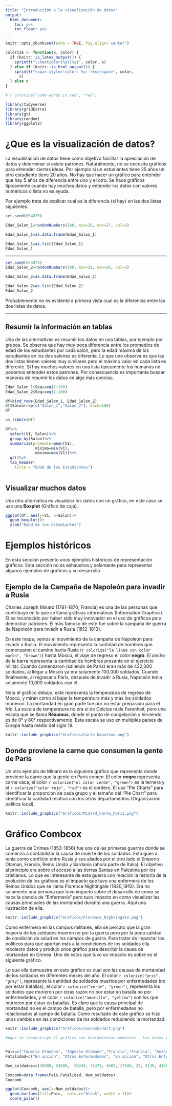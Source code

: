 ```yaml
---
title: "Introducción a la visualización de datos"
output: 
  html_document:
    toc: yes
    toc_float: yes
---
```


```r
knitr::opts_chunk$set(echo = TRUE, fig.align='center')
```


```r
colorize <- function(x, color) {
  if (knitr::is_latex_output()) {
    sprintf("\\textcolor{%s}{%s}", color, x)
  } else if (knitr::is_html_output()) {
    sprintf("<span style='color: %s;'>%s</span>", color, 
      x)
  } else x
}

#`r colorize("some words in red", "red")`
```

```r
library(tidyverse)
library(gridExtra)
library(gt)
library(random)
library(ggplot2)
```




# ¿Que es la visualización de datos?

La visualización de datos tiene como objetivo facilitar la apreciación de datos y determinar si existe patrones. Naturalmente, no se necesita gráficos para entender ciertas ideas.  Por ejemplo si un estudiantes tiene 25 años un otro estudiante tiene 20 años. No hay que hacer un gráfico para entender que hay 5 años de diferencia entre uno y el otro. Se hace gráficos típicamente cuando hay muchos datos y entender los datos con valores numéricos o lista no es ayuda. 

Por ejemplo trata de explicar cual es la diferencia (si hay) en las dos listas siguientes. 


```r
set.seed(654875)

Edad_Salon_1=randomNumbers(100, min=20, max=27, col=1)

Edad_Salon_1=as.data.frame(Edad_Salon_1)

Edad_Salon_1=as.list(Edad_Salon_1)
Edad_Salon_1
```

****

```r

set.seed(654875)
Edad_Salon_2=randomNumbers(100, min=20, max=26, col=1)

Edad_Salon_2=as.data.frame(Edad_Salon_2)

Edad_Salon_2=as.list(Edad_Salon_2)
Edad_Salon_2
```

Probablemente no es evidente a primera vista cual es la diferencia entre las dos listas de datos.  


***
## Resumir la información en tablas

Una de las alternativas es resumir los datos en una tablas, por ejemplo por grupos. Se observa que hay muy poca diferencia entre los promedios de edad de los estudiantes por cada salón, pero la edad máxima de los estudiantes en los dos salones es diferente. Lo que uno observa es que las dos listas tienen valores muy similares pero el máximo valor en cada lista es diferente. Si hay muchos valores en una lista típicamente los humanos no podemos entender estos patrones. Por consecuencia es importante buscar maneras de resumir los datos en algo más conciso. 

```r
Edad_Salon_1$Seq=seq(1:100)
Edad_Salon_2$Seq=seq(1:100)

df=bind_rows(Edad_Salon_1, Edad_Salon_2)
df$Salon=rep(c("Salon_1","Salon_2"), each=100)
df

```


```r
as_tibble(df)
```

```r
df%>%
  select(V1, Salon)%>%
  group_by(Salon)%>%
  summarize(promedio=mean(V1), 
             mínimo=min(V1),
             máximo=max(V1))%>%
  gt()%>%
  tab_header(
    title = "Edad de los Estudiantes")
  
```


## Visualizar muchos datos

Una otra alternativa es visualizar los datos con un gráfico, en este caso se uso una **Boxplot** (Gráfico de caja).  

```r
ggplot(df, aes(y=V1, x=Salon))+
  geom_boxplot()+
  ylab("Edad de los estudiantes")
```

# Ejemplos históricos

En esta sección presento unos ejemplos históricos de representación gráficos. Esta sección no es exhaustiva y solamente para representar algunos ejemplos de gráficos y su desarrollo.  

## Ejemplo de la Campaña de Napoleón para invadir a Rusia

Charles Joseph Minard (1781-1870; Francia) es una de las personas que contribuyó en lo que se llama gráficas informativas (Information Graphics).  El es reconocido por haber sido muy innovador en el uso de gráficos para demostrar patrones.  El más famoso de este fue sobre la campaña de guerra de Napoleón para invadir a Rusia (1812-1813).       

En este mapa, vemos el movimiento de la campaña de Napoleón para invadir a Rusia. El movimiento representa la cantidad de hombres que comenzaron el camino hacia Rusia (`r colorize("la linea con color marón", "brown")`) hasta Moscú, el viaje de regreso el color **negro**. El ancho de la barra representa la cantidad de hombres presente en el ejercicio militar. Cuando comenzaron (saliendo de Paris) eran más de 422,000 soldados, al llegar a Moscú ya era solamente 100,000 soldados. Cuando finalmente, al regresar a Paris, después de invadir a Rusia, Napoleón tenia solamente 10,000 soldados con él..   

Nota el gráfico debajo, este representa la temperatura de regreso de Moscú, y miran como al bajar la temperatura más y más los soldados murieron. La mortandad en gran parte fue por no estar preparado para el frío. La escala de temperatura no era el de Celcius ni de Farenheit, pero una escala que se llama **Réaumus**, donde el punto de congelación y hirviendo es de 0° y 80° respectivamente. Esta escala se uso en multiples paises de Europa hasta medio del siglo 19.    

```r
knitr::include_graphics("Graficos/Carte_Napoleon.png")
```

## Donde proviene la carne que consumen la gente de Paris

Un otro ejemplo de Minard es la siguiente gráfico que representa donde proviene la carne que la gente en Paris comen. El color **negro** representa carne vaca, el color `r colorize("el color verde", "green")` es la ternera y el `r colorize("color rojo", "red")` es el cordero.  El uso "Pie Charts" para identificar la proporción de cada grupo y el tamaño del "Pie Chart"  para identificar la cantidad relativa con los otros departamentos (Organización política local).  

```r
knitr::include_graphics("Graficos/Minard_Carne_Paris.png")
```

# Gráfico Combcox 

La guerra de Crimea (1853-1856) fue una de las primeras guerras donde se comenzó a contabilizar la causa de muerte de los soldados. Esta guerra tenia como conflicto entre Rusia y sus aliados por el otro lado el Emperio Otaman, Francia, Reino Unido y Sardania (ahora parte de Italia). El objetivo al principio era sobre el acceso a las tierras Santas en Palestina por los cristianos.  Lo que es interesante de esta guerra con relación la historía de la evolución de los gráficos es el impacto que tuvo una enfermera de los Reinos Unidos que se llama Florence Nightingale (1820_1910).   Era no solamente una persona que tuvo impacto sobre el desarrollo de como se hace la ciencia de "Enfermería" pero tuvo impacto en como visualizar las causas principales de las mortandad durante una guerra. Aquí una ilustración de ella.      


```r
knitr::include_graphics("Graficos/Florence_Nightingale.png")
```

Como enfermera en las campos militares, ella se percato que la gran mayoría de los soldados mueren no por la guerra pero por la poca calidad de condición de salud en los campos de guerra.  Para tratar de impactar los políticos para que aportan más a la condiciones de los soldados ella recolecto datos y produjo unos gráfico para describir la causa de mortandad en Crimea.  Uno de estos que tuvo un impacto es sobre es el siguiente gráfico.  

Lo que ella demuestra en este gráfico es cual son las causas de mortandad de los soldados en diferentes meses del año.  El color `r colorize("gris", "grey")`, represente la cantidad de soldados muertos por enfermedades (no por estar batallas), el color `r colorize("verde", "green")`, representa los soldados que murieron por otras razón no por estar en batalla no por enfermedades, y el color `r colorize("amarillo", "yellow")` son los que murieron por estas en batallas. Es claro que la causa principal de mortandad no es el campo de batalla, pero por enfermedades no relacionados al campo de batalla. Como resultado de este gráfico se hizo unos cambios en las condiciones de los soldados reduciendo la mortandad. 


```r
knitr::include_graphics("Graficos/coxcombchart.png")
```





```r

#Aquí se reconstruye el gráfico con herramientas modernas.  Los datos provienen de la página de Wikipedia **Crimean War**.


Pais=c("Imperio Otamano", "Imperio Otamano","Francia","Francia", "Reino Unidos","Reino Unidos", "Sardinia","Sardania", "Rusia y aliados","Rusia y aliados")
Fatalidad=c("En acción", "Otras Enfermedades", "En acción", "Otras Enfermedades" ,"En acción", "Otras Enfermedades", "En acción", "Otras Enfermedades", "En acción", "Otras Enfermedades")

Num_soldados=c(20900, 24500,  20240, 75375, 4602, 17580, 28, 2138, 41000,89000)

Coxcomb=data.frame(Pais,Fatalidad, Num_soldados)
Coxcomb
```
```r
ggplot(Coxcomb, aes(x=Num_soldados))+
  geom_bar(aes(fill=Pais,  colour="black", width = 1))+
  coord_polar()
```

